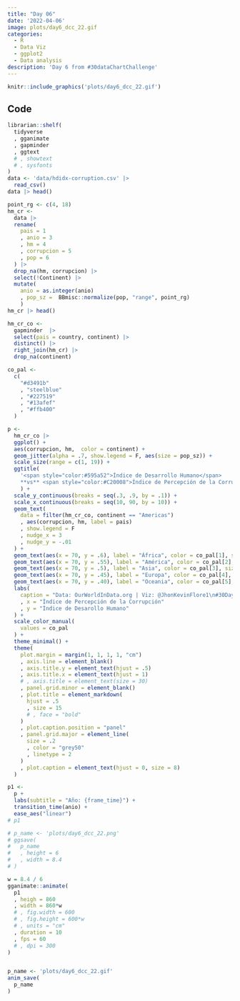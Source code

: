 ```yaml
---
title: "Day 06" 
date: '2022-04-06'
image: plots/day6_dcc_22.gif
categories:
  - R
  - Data Viz 
  - ggplot2
  - Data analysis
description: 'Day 6 from #30dataChartChallenge'
---
```


```r
knitr::include_graphics('plots/day6_dcc_22.gif')
```


##  Code

```r
librarian::shelf(
  tidyverse
  , gganimate
  , gapminder
  , ggtext
  # , showtext
  # , sysfonts
)
data <- 'data/hdidx-corruption.csv' |> 
  read_csv()
data |> head()
```

```r
point_rg <- c(4, 18)
hm_cr <- 
  data |> 
  rename(
    pais = 1
    , anio = 3
    , hm = 4
    , corrupcion = 5
    , pop = 6
  ) |> 
  drop_na(hm, corrupcion) |> 
  select(!Continent) |> 
  mutate(
    anio = as.integer(anio)
    , pop_sz =  BBmisc::normalize(pop, "range", point_rg)
    )
hm_cr |> head()
```

```r
hm_cr_co <- 
  gapminder  |> 
  select(pais = country, continent) |> 
  distinct() |> 
  right_join(hm_cr) |> 
  drop_na(continent)

co_pal <- 
  c(
    "#d3491b"
    , "steelblue"
    , "#227519"
    , "#13afef"
    , "#ffb400"
  )

```

```r
p <- 
  hm_cr_co |> 
  ggplot() +
  aes(corrupcion, hm,  color = continent) +
  geom_jitter(alpha = .7, show.legend = F, aes(size = pop_sz)) +
  scale_size(range = c(1, 19)) +
  ggtitle(
    '<span style="color:#595a52">Índice de Desarrollo Humano</span>
    **vs** <span style="color:#C20008">Índice de Percepción de la Corrupción</span>'
    ) +
  scale_y_continuous(breaks = seq(.3, .9, by = .1)) +
  scale_x_continuous(breaks = seq(10, 90, by = 10)) +
  geom_text(
    data = filter(hm_cr_co, continent == "Americas")
    , aes(corrupcion, hm, label = pais)
    , show.legend = F
    , nudge_x = 3
    , nudge_y = -.01
  ) +
  geom_text(aes(x = 70, y = .6), label = "África", color = co_pal[1], size = 5, hjust = 0, vjust = 0) +
  geom_text(aes(x = 70, y = .55), label = "América", color = co_pal[2], size =5, hjust = 0, vjust = 0) +
  geom_text(aes(x = 70, y = .5), label = "Asia", color = co_pal[3], size = 5, hjust = 0, vjust = 0) +
  geom_text(aes(x = 70, y = .45), label = "Europa", color = co_pal[4], size = 5, hjust = 0, vjust = 0) +
  geom_text(aes(x = 70, y = .40), label = "Oceania", color = co_pal[5], size = 5, hjust = 0, vjust = 0) +
  labs(
    caption = "Data: OurWorldInData.org | Viz: @JhonKevinFlore1\n#30DayChartChallenge | Day6: Our World in Data"
    , x = "Índice de Percepción de la Corrupción"
    , y = "Índice de Desarollo Humano"
  ) +
  scale_color_manual(
    values = co_pal
  ) +
  theme_minimal() +
  theme(
    plot.margin = margin(1, 1, 1, 1, "cm")
    , axis.line = element_blank()
    , axis.title.y = element_text(hjust = .5)
    , axis.title.x = element_text(hjust = 1)
    # , axis.title = element_text(size = 30)
    , panel.grid.minor = element_blank()
    , plot.title = element_markdown(
      hjust = .5
      , size = 15
      # , face = "bold"
    )
    , plot.caption.position = "panel"
    , panel.grid.major = element_line(
      size = .2
      , color = "grey50"
      , linetype = 2
    )
    , plot.caption = element_text(hjust = 0, size = 8)
  ) 

p1 <- 
  p +
  labs(subtitle = "Año: {frame_time}") +
  transition_time(anio) +
  ease_aes("linear")
# p1
```

```r
# p_name <- 'plots/day6_dcc_22.png'
# ggsave(
#   p_name
#   , height = 6
#   , width = 8.4
# )
```

```r
w = 8.4 / 6
gganimate::animate(
  p1
  , heigh = 860
  , width = 860*w
  # , fig.width = 600
  # , fig.height = 600*w
  # , units = "cm"
  , duration = 10
  , fps = 60
  # , dpi = 300
)


p_name <- 'plots/day6_dcc_22.gif'
anim_save(
  p_name
)
```


